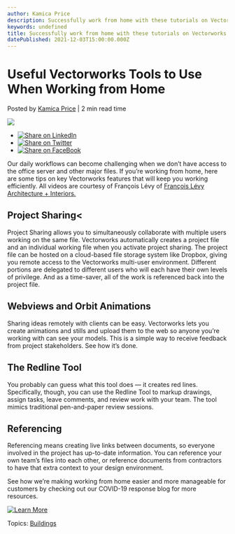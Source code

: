 ```yaml
---
author: Kamica Price
description: Successfully work from home with these tutorials on Vectorworks Architect features such as Project Sharing and the Redline Tool. 
keywords: undefined
title: Successfully work from home with these tutorials on Vectorworks Architect features such as Project Sharing and the Redline Tool.  
datePublished: 2021-12-03T15:00:00.000Z
---
```

  

# Useful Vectorworks Tools to Use When Working from Home

 Posted by [Kamica Price](https://blog.vectorworks.net/author/kamica-price) | 2 min read time 

![](https://blog.vectorworks.net/hubfs/blog_tn_op1.jpg) 

* [![Share on LinkedIn](https://2659751.fs1.hubspotusercontent-na1.net/hubfs/2659751/michaelDemo/share-LI.png)](http://www.linkedin.com/shareArticle?mini=true&url=https%3A%2F%2Fblog.vectorworks.net%2Fmay-tech-roundup-working-from-home-with-vectorworks)
* [![Share on Twitter](https://2659751.fs1.hubspotusercontent-na1.net/hubfs/2659751/michaelDemo/share-TW.png)](https://www.twitter.com/share?text=Useful%20Vectorworks%20Tools%20to%20Use%20When%20Working%20from%20Home&url=https%3A%2F%2Fblog.vectorworks.net%2Fmay-tech-roundup-working-from-home-with-vectorworks&via=PMGTweets)
* [![Share on FaceBook](https://2659751.fs1.hubspotusercontent-na1.net/hubfs/2659751/michaelDemo/share-FB.png)](https://www.facebook.com/sharer/sharer.php?u=https%3A%2F%2Fblog.vectorworks.net%2Fmay-tech-roundup-working-from-home-with-vectorworks)

Our daily workflows can become challenging when we don’t have access to the office server and other major files. If you’re working from home, here are some tips on key Vectorworks features that will keep you working efficiently. All videos are courtesy of François Lévy of [François Lévy Architecture + Interiors](https://www.francoislevy.com/)[_._](https://www.francoislevy.com/)

## Project Sharing<

Project Sharing allows you to simultaneously collaborate with multiple users working on the same file. Vectorworks automatically creates a project file and an individual working file when you activate project sharing. The project file can be hosted on a cloud-based file storage system like Dropbox, giving you remote access to the Vectorworks multi-user environment. Different portions are delegated to different users who will each have their own levels of privilege. And as a time-saver, all of the work is referenced back into the project file.

## Webviews and Orbit Animations

Sharing ideas remotely with clients can be easy. Vectorworks lets you create animations and stills and upload them to the web so anyone you’re working with can see your models. This is a simple way to receive feedback from project stakeholders. See how it’s done.

## The Redline Tool

You probably can guess what this tool does — it creates red lines. Specifically, though, you can use the Redline Tool to markup drawings, assign tasks, leave comments, and review work with your team. The tool mimics traditional pen-and-paper review sessions.

## Referencing

Referencing means creating live links between documents, so everyone involved in the project has up-to-date information. You can reference your own team’s files into each other, or reference documents from contractors to have that extra context to your design environment.

  
See how we’re making working from home easier and more manageable for customers by checking out our COVID-19 response blog for more resources.

[![Learn More](https://no-cache.hubspot.com/cta/default/3018241/7824293c-155f-42d8-b1a1-f1213c05bc9c.png)](https://cta-redirect.hubspot.com/cta/redirect/3018241/7824293c-155f-42d8-b1a1-f1213c05bc9c) 

 Topics: [Buildings](https://blog.vectorworks.net/topic/buildings) 

  